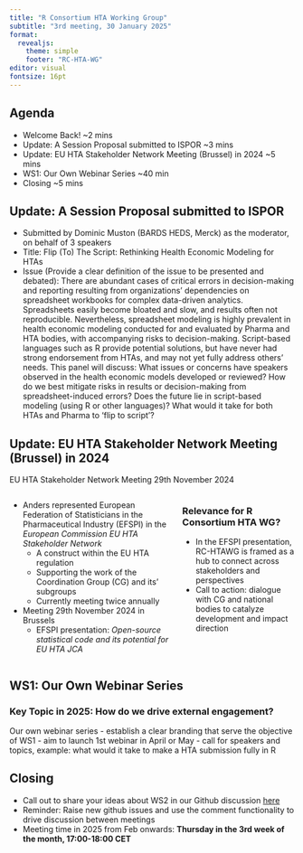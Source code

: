 ```yaml
---
title: "R Consortium HTA Working Group"
subtitle: "3rd meeting, 30 January 2025"
format:
  revealjs:
    theme: simple
    footer: "RC-HTA-WG"
editor: visual
fontsize: 16pt
---
```


## Agenda

-   Welcome Back! \~2 mins
-   Update: A Session Proposal submitted to ISPOR \~3 mins
-   Update: EU HTA Stakeholder Network Meeting (Brussel) in 2024 \~5 mins
-   WS1: Our Own Webinar Series \~40 min
-   Closing \~5 mins

## Update: A Session Proposal submitted to ISPOR
-   Submitted by Dominic Muston (BARDS HEDS, Merck) as the moderator, on behalf of 3 speakers 
-   Title: Flip (To) The Script: Rethinking Health Economic Modeling for HTAs
-   Issue (Provide a clear definition of the issue to be presented and debated): There are abundant cases of critical errors in decision-making and reporting resulting from organizations’ dependencies on spreadsheet workbooks for complex data-driven analytics.  Spreadsheets easily become bloated and slow, and results often not reproducible. Nevertheless, spreadsheet modeling is highly prevalent in health economic modeling conducted for and evaluated by Pharma and HTA bodies, with accompanying risks to decision-making. Script-based languages such as R provide potential solutions, but have never had strong endorsement from HTAs, and may not yet fully address others’ needs. This panel will discuss: What issues or concerns have speakers observed in the health economic models developed or reviewed? How do we best mitigate risks in results or decision-making from spreadsheet-induced errors? Does the future lie in script-based modeling (using R or other languages)? What would it take for both HTAs and Pharma to ‘flip to script’? 

## Update: EU HTA Stakeholder Network Meeting (Brussel) in 2024

EU HTA Stakeholder Network Meeting 29th November 2024

::: columns
::: {.column width="40%\""}
-   Anders represented European Federation of Statisticians in the Pharmaceutical Industry (EFSPI) in the *European Commission EU HTA Stakeholder Network*
    -   A construct within the EU HTA regulation
    -   Supporting the work of the Coordination Group (CG) and its' subgroups
    -   Currently meeting twice annually
-   Meeting 29th November 2024 in Brussels
    -   EFSPI presentation: *Open-source statistical code and its potential for EU HTA JCA*
:::

::: {.column width="60%\""}
### Relevance for R Consortium HTA WG?

-   In the EFSPI presentation, RC-HTAWG is framed as a hub to connect across stakeholders and perspectives
-   Call to action: dialogue with CG and national bodies to catalyze development and impact direction
:::
:::

## WS1: Our Own Webinar Series

### Key Topic in 2025: How do we drive external engagement?
Our own webinar series 
-  establish a clear branding that serve the objective of WS1
-  aim to launch 1st webinar in April or May
-  call for speakers and topics, example: what would it take to make a HTA submission fully in R 


## Closing

-   Call out to share your ideas about WS2 in our Github discussion [here](https://github.com/RConsortium/HTA-wg/discussions/5)
-   Reminder: Raise new github issues and use the comment functionality to drive discussion between meetings
-   Meeting time in 2025 from Feb onwards: **Thursday in the 3rd week of the month, 17:00-18:00 CET**
